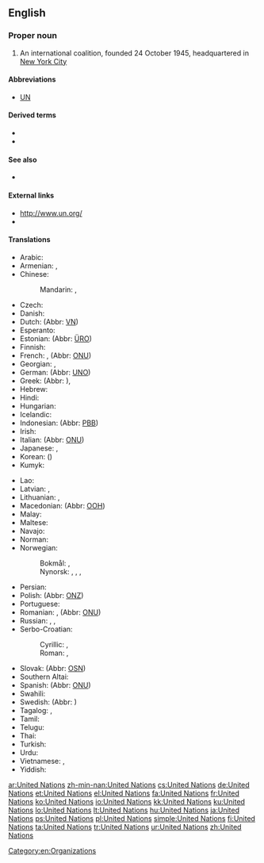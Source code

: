 ==English==
{{wikipedia}}

===Proper noun===
{{en-proper noun|head=[[united|United]] [[nations|Nations]]}}

# An international coalition, founded 24 October 1945, headquartered in [[w:New York City|New York City]]

====Abbreviations====
* [[UN]]

====Derived terms====
* {{l|en|United Nations General Assembly}}
* {{l|en|United Nations Economic and Social Council}}

====See also====
* {{l|en|League of Nations}}

====External links====
* [http://www.un.org/ http://www.un.org/]
* {{pedialite}}

====Translations====
{{trans-top|international coalition}}
* Arabic: {{t|ar|اَلْأُمَم اَلْمُتَّحِدَة|f-p}}
* Armenian: {{t|hy|Միավորված ազգերի կազմակերպություն}}, {{t+|hy|ՄԱԿ}}
* Chinese:
*: Mandarin: {{t+|cmn|聯合國|sc=Hani}}, {{t+|cmn|联合国|tr=Liánhéguó|sc=Hani}}
* Czech: {{t+|cs|Organizace spojených národů|f}}
* Danish: {{t|da|De Forenede Nationer|c-p}}
* Dutch: {{t-check|nl|Verenigde naties|f-p}} (Abbr: [[VN]])
* Esperanto: {{t|eo|Unuiĝintaj Nacioj}}
* Estonian: {{t-check|et|Ühinenud Rahvaste Organisatsioon}} (Abbr: [[ÜRO]])
* Finnish: {{t+|fi|Yhdistyneet kansakunnat}}
* French: {{t+check|fr|Organisation des Nations Unies|f}}, {{t-check|fr|Nations unies|f-p}} (Abbr: [[ONU]])
* Georgian: {{t|ka|გაერთიანებული ერების ორგანიზაცია}}, {{t|ka|გაერო}}
* German: {{t+check|de|Vereinte Nationen|f-p}} (Abbr: [[UNO]])
* Greek: {{t+|el|Οργανισμός Ηνωμένων Εθνών|m}} (Abbr: {{t+|el|ΟΗΕ|m}}), {{qualifier|rare}} {{t+|el|Ηνωμένα Έθνη|n-p}}
* Hebrew: {{t|he|האומות המאוחדות|sc=Hebr}}
* Hindi: {{t|hi|संयुक्त राष्ट्र|tr=sanyukta rāṣṭra}}
* Hungarian: {{t+|hu|Egyesült Nemzetek Szervezete}}
* Icelandic: {{t|is|Sameinuðu þjóðirnar|f-p}}
* Indonesian: {{t+check|id|Perserikatan Bangsa-Bangsa}} (Abbr: [[PBB]])
* Irish: {{t|ga|Náisiúin Aontaithe|m-p}}
* Italian: {{t-check|it|Nazioni Unite|f-p}} (Abbr: [[ONU#Italian|ONU]])
* Japanese: {{t+|ja|国際連合|tr=こくさいれんごう, Kokusai-rengō}}, {{t+|ja|国連|tr=こくれん, Kokuren}}
* Korean: {{t|ko|국제 연합|tr=Gukje Yeonhap|sc=Hang}} ({{t+|ko|國際聯合|sc=Hani}})
* Kumyk: {{t|kum|Бирлешген Миллетлер|tr=Birleşgen Milletler}}
{{trans-mid}}
* Lao: {{t+|lo|ສະຫະປະຊາຊາດ|sc=Laoo}}
* Latvian: {{t|lv|Apvienoto Nāciju Organizācija|f}}, {{t|lv|ANO}}
* Lithuanian: {{t+|lt|Jungtinių Tautų Organizacija|f}}, {{t|lt|JTO}}
* Macedonian: {{t|mk|Организација на Обединетите Нации|tr=Organizácija na Obedinétite Nácii}} (Abbr: [[ООН]])
* Malay: {{t|ms|Pertubuhan Bangsa-Bangsa Bersatu}}
* Maltese: {{t|mt|Il-Ġnus Maqgħuda}}
* Navajo: {{t|nv|Nahasdzáán Bikáaʼgi Kéyah Naaznilgo Ałhidadiidzooígíí}}
* Norman: {{t|nrf|Nâtions Unnies|f-p|alt=Les Nâtions Unnies}}
* Norwegian:
*: Bokmål: {{t|nb|FN}}, {{t|nb|De forente nasjoner}}
*: Nynorsk: {{t|nn|FN}}, {{t|nn|De forente nasjoner}}, {{t|nn|SN}}, {{t|nn|Dei sameinte nasjonane}}
* Persian: {{t+|fa|سازمان ملل متّحد|tr=sāzmāne melale mottahed}}
* Polish: {{t+|pl|Organizacja Narodów Zjednoczonych|f}} (Abbr: [[ONZ]])
* Portuguese: {{t|pt|Nações Unidas|f-p}}
* Romanian: {{t-check|ro|Organizația Națiunilor Unite|f}}, {{t-check|ro|Națiunile Unite|f-p|f}} (Abbr: [[ONU]])
* Russian: {{t|ru|Объединённые На́ции|f-p}}, {{t+|ru|Организа́ция Объединённых На́ций|f}}, {{t+|ru|ОО́Н|f}}
* Serbo-Croatian: 
*: Cyrillic: {{t|sh|Уједињени народи|m-p}}, {{t|sh|Уједињене нације|f-p}}
*: Roman: {{t+|sh|Ujedinjeni narodi|m-p}}, {{t|sh|Ujedinjene nacije|f-p}}
* Slovak: {{t-check|sk|Organizácia Spojených Národov|f}} (Abbr: [[OSN]])
* Southern Altai: {{t|alt|Бириккен Уктар|tr=Birikken Uktar}}
* Spanish: {{t+check|es|Naciones Unidas|f-p}} (Abbr: [[ONU]])
* Swahili: {{t|sw|Umoja wa Mataifa}}
* Swedish: {{t|sv|Förenta nationerna|c-p}} (Abbr: {{t+|sv|FN}})
* Tagalog: {{t|tl|Nangagkakaisang Bansa}}, {{t|tl|Samahan ng mga Nagkakaisang Bansa}}
* Tamil: {{t|ta|ஐக்கிய நாடுகள் அவை|tr=aikkiya nāṭukaḷ avai|sc=Taml}}
* Telugu: {{t+|te|ఐక్యరాజ్యసమితి}}
* Thai: {{t|th|สหประชาชาติ|tr=sà-hà- bprà-chaa châat}}
* Turkish: {{t+|tr|Birleşmiş Milletler}}
* Urdu: {{t|ur|اقوام متحدہ}}
* Vietnamese: {{t+|vi|Liên Hiệp Quốc}}, {{t+|vi|LHQ}}
* Yiddish: {{t|yi|פֿאַראייניקטע פֿעלקער|n-p}}
{{trans-bottom}}

[[Category:en:Organizations]]

[[ar:United Nations]]
[[zh-min-nan:United Nations]]
[[cs:United Nations]]
[[de:United Nations]]
[[et:United Nations]]
[[el:United Nations]]
[[fa:United Nations]]
[[fr:United Nations]]
[[ko:United Nations]]
[[io:United Nations]]
[[kk:United Nations]]
[[ku:United Nations]]
[[lo:United Nations]]
[[lt:United Nations]]
[[hu:United Nations]]
[[ja:United Nations]]
[[ps:United Nations]]
[[pl:United Nations]]
[[simple:United Nations]]
[[fi:United Nations]]
[[ta:United Nations]]
[[tr:United Nations]]
[[ur:United Nations]]
[[zh:United Nations]]